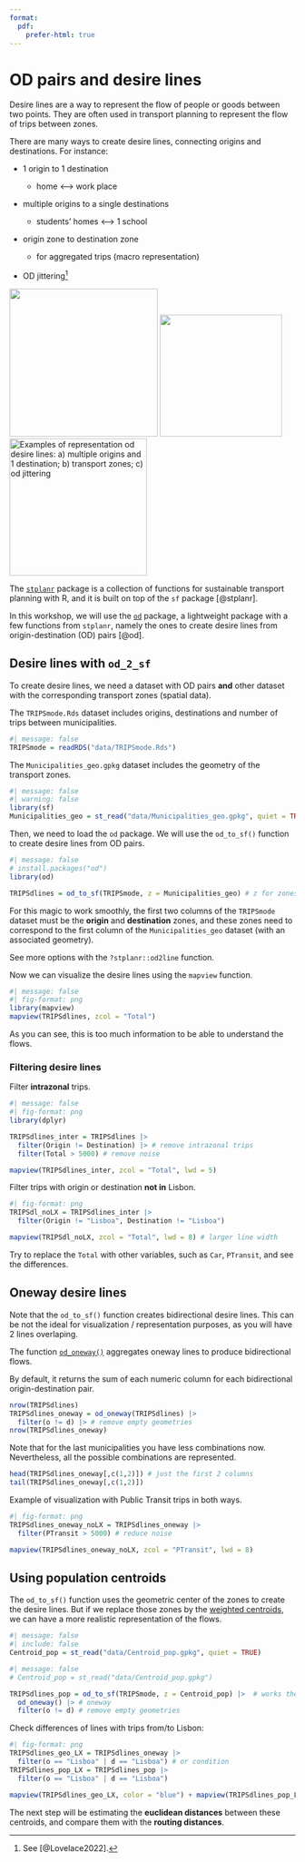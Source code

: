 ```yaml
---
format:
  pdf:
    prefer-html: true
---
```


# OD pairs and desire lines

Desire lines are a way to represent the flow of people or goods between two points.
They are often used in transport planning to represent the flow of trips between zones.

There are many ways to create desire lines, connecting origins and destinations.
For instance:

-   1 origin to 1 destination

    -   home ⟷ work place

-   multiple origins to a single destinations

    -   students’ homes ⟷ 1 school

-   origin zone to destination zone

    -   for aggregated trips (macro representation)

-   OD jittering[^desire-lines-1]

[^desire-lines-1]: See [@Lovelace2022].

![](images/clipboard-157094575.png){width="261"} ![](images/clipboard-1443223500.png){width="215"} ![Examples of representation od desire lines: a) multiple origins and 1 destination; b) transport zones; c) od jittering](images/clipboard-2000165959.png){width="242"}

The [`stplanr`](https://docs.ropensci.org/stplanr/index.html) package is a collection of functions for sustainable transport planning with R, and it is built on top of the `sf` package [@stplanr].

In this workshop, we will use the [`od`](https://itsleeds.github.io/od/) package, a lightweight package with a few functions from `stplanr`, namely the ones to create desire lines from origin-destination (OD) pairs [@od].

## Desire lines with `od_2_sf`

To create desire lines, we need a dataset with OD pairs **and** other dataset with the corresponding transport zones (spatial data).

The `TRIPSmode.Rds` dataset includes origins, destinations and number of trips between municipalities.

```r
#| message: false
TRIPSmode = readRDS("data/TRIPSmode.Rds")
```

The `Municipalities_geo.gpkg` dataset includes the geometry of the transport zones.

```r
#| message: false
#| warning: false
library(sf)
Municipalities_geo = st_read("data/Municipalities_geo.gpkg", quiet = TRUE) # supress mesage
```

Then, we need to load the `od` package.
We will use the `od_to_sf()` function to create desire lines from OD pairs.

```r
#| message: false
# install.packages("od")
library(od)

TRIPSdlines = od_to_sf(TRIPSmode, z = Municipalities_geo) # z for zones
```

For this magic to work smoothly, the first two columns of the `TRIPSmode` dataset must be the **origin** and **destination** zones, and these zones need to correspond to the first column of the `Municipalities_geo` dataset (with an associated geometry).

::: {.callout-tip appearance="simple" icon="false"}
See more options with the `?stplanr::od2line` function.
:::

Now we can visualize the desire lines using the `mapview` function.

```r
#| message: false
#| fig-format: png
library(mapview)
mapview(TRIPSdlines, zcol = "Total")
```

As you can see, this is too much information to be able to understand the flows.

### Filtering desire lines

Filter **intrazonal** trips.

```r
#| message: false
#| fig-format: png
library(dplyr)

TRIPSdlines_inter = TRIPSdlines |> 
  filter(Origin != Destination) |> # remove intrazonal trips
  filter(Total > 5000) # remove noise

mapview(TRIPSdlines_inter, zcol = "Total", lwd = 5)
```

Filter trips with origin or destination **not in** Lisbon.

```r
#| fig-format: png
TRIPSdl_noLX = TRIPSdlines_inter |> 
  filter(Origin != "Lisboa", Destination != "Lisboa")

mapview(TRIPSdl_noLX, zcol = "Total", lwd = 8) # larger line width
```

Try to replace the `Total` with other variables, such as `Car`, `PTransit`, and see the differences.

## Oneway desire lines

Note that the `od_to_sf()` function creates bidirectional desire lines.
This can be not the ideal for visualization / representation purposes, as you will have 2 lines overlaping.

The function [`od_oneway()`](https://itsleeds.github.io/od/reference/od_oneway.html) aggregates oneway lines to produce bidirectional flows.

By default, it returns the sum of each numeric column for each bidirectional origin-destination pair.

```r
nrow(TRIPSdlines)
TRIPSdlines_oneway = od_oneway(TRIPSdlines) |> 
  filter(o != d) |> # remove empty geometries
nrow(TRIPSdlines_oneway)
```

Note that for the last municipalities you have less combinations now.
Nevertheless, all the possible combinations are represented.

```r
head(TRIPSdlines_oneway[,c(1,2)]) # just the first 2 columns
tail(TRIPSdlines_oneway[,c(1,2)])
```

Example of visualization with Public Transit trips in both ways.

```r
#| fig-format: png
TRIPSdlines_oneway_noLX = TRIPSdlines_oneway |> 
  filter(PTransit > 5000) # reduce noise

mapview(TRIPSdlines_oneway_noLX, zcol = "PTransit", lwd = 8)
```

## Using population centroids

The `od_to_sf()` function uses the geometric center of the zones to create the desire lines.
But if we replace those zones by the [weighted centroids](spatial-data.qmd#weighted-centroids), we can have a more realistic representation of the flows.

```r
#| message: false
#| include: false
Centroid_pop = st_read("data/Centroid_pop.gpkg", quiet = TRUE)
```

```r
#| message: false
# Centroid_pop = st_read("data/Centroid_pop.gpkg")

TRIPSdlines_pop = od_to_sf(TRIPSmode, z = Centroid_pop) |>  # works the same way
  od_oneway() |> # oneway
  filter(o != d) # remove empty geometries
```

Check differences of lines with trips from/to Lisbon:

```r
#| fig-format: png
TRIPSdlines_geo_LX = TRIPSdlines_oneway |> 
  filter(o == "Lisboa" | d == "Lisboa") # or condition
TRIPSdlines_pop_LX = TRIPSdlines_pop |> 
  filter(o == "Lisboa" | d == "Lisboa")

mapview(TRIPSdlines_geo_LX, color = "blue") + mapview(TRIPSdlines_pop_LX, color = "red")
```

The next step will be estimating the **euclidean distances** between these centroids, and compare them with the **routing distances**.

